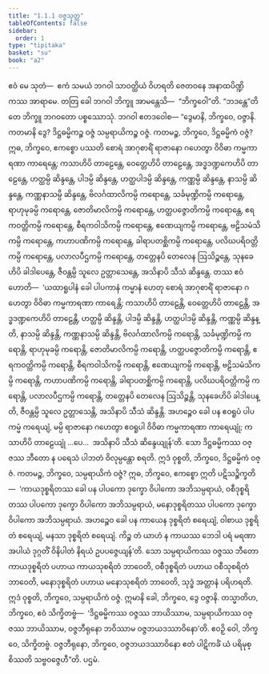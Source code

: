 ```yaml
---
title: "1.1.1 ဝဇ္ဇသုတ္တ"
tableOfContents: false
sidebar:
  order: 1
type: "tipitaka"
basket: "su"
book: "a2"
---
```



<DynamicBreadcrumb />

<Division number="1" book="a2">

<Paragraph number="2" book="a2">
ဧဝံ မေ သုတံ—  ဧကံ သမယံ ဘဂဝါ သာဝတ္ထိယံ ဝိဟရတိ ဇေတဝနေ အနာထပိဏ္ဍိကဿ အာရာမေ. တတြ ခေါ ဘဂဝါ ဘိက္ခူ အာမန္တေသိ—  “ဘိက္ခဝေါ”တိ. “ဘဒန္တေ”တိ တေ ဘိက္ခူ ဘဂဝတော ပစ္စဿောသုံ. ဘဂဝါ ဧတဒဝေါစ—
</Paragraph>

<Paragraph number="3" book="a2">
“ဒွေမာနိ, ဘိက္ခဝေ, ဝဇ္ဇာနိ. ကတမာနိ ဒွေ? ဒိဋ္ဌဓမ္မိကဉ္စ ဝဇ္ဇံ သမ္ပရာယိကဉ္စ ဝဇ္ဇံ. ကတမဉ္စ, ဘိက္ခဝေ, ဒိဋ္ဌဓမ္မိကံ ဝဇ္ဇံ? ဣဓ, ဘိက္ခဝေ, ဧကစ္စော ပဿတိ စောရံ အာဂုစာရိံ ရာဇာနော ဂဟေတွာ ဝိဝိဓာ ကမ္မကာရဏာ ကာရေန္တေ; ကသာဟိပိ တာဠေန္တေ, ဝေတ္တေဟိပိ တာဠေန္တေ, အဒ္ဓဒဏ္ဍကေဟိပိ တာဠေန္တေ, ဟတ္ထမ္ပိ ဆိန္ဒန္တေ, ပါဒမ္ပိ ဆိန္ဒန္တေ, ဟတ္ထပါဒမ္ပိ ဆိန္ဒန္တေ, ကဏ္ဏမ္ပိ ဆိန္ဒန္တေ, နာသမ္ပိ ဆိန္ဒန္တေ, ကဏ္ဏနာသမ္ပိ ဆိန္ဒန္တေ, ဗိလင်္ဂထာလိကမ္ပိ ကရောန္တေ, သင်္ခမုဏ္ဍိကမ္ပိ ကရောန္တေ, ရာဟုမုခမ္ပိ ကရောန္တေ, ဇောတိမာလိကမ္ပိ ကရောန္တေ, ဟတ္ထပဇ္ဇောတိကမ္ပိ ကရောန္တေ, ဧရကဝတ္တိကမ္ပိ ကရောန္တေ, စီရကဝါသိကမ္ပိ ကရောန္တေ, ဧဏေယျကမ္ပိ ကရောန္တေ, ဗဠိသမံသိကမ္ပိ ကရောန္တေ, ကဟာပဏိကမ္ပိ ကရောန္တေ, ခါရာပတစ္ဆိကမ္ပိ ကရောန္တေ, ပလိဃပရိဝတ္တိကမ္ပိ ကရောန္တေ, ပလာလပီဌကမ္ပိ ကရောန္တေ, တတ္တေနပိ တေလေန ဩသိဉ္စန္တေ, သုနခေဟိပိ ခါဒါပေန္တေ, ဇီဝန္တမ္ပိ သူလေ ဥတ္တာသေန္တေ, အသိနာပိ သီသံ ဆိန္ဒန္တေ.
</Paragraph>

<Paragraph number="4" book="a2">
တဿ ဧဝံ ဟောတိ—  ‘ယထာရူပါနံ ခေါ ပါပကာနံ ကမ္မာနံ ဟေတု စောရံ အာဂုစာရိံ ရာဇာနော ဂဟေတွာ ဝိဝိဓာ ကမ္မကာရဏာ ကာရေန္တိ; ကသာဟိပိ တာဠေန္တိ, ဝေတ္တေဟိပိ တာဠေန္တိ, အဒ္ဓဒဏ္ဍကေဟိပိ တာဠေန္တိ, ဟတ္ထမ္ပိ ဆိန္ဒန္တိ, ပါဒမ္ပိ ဆိန္ဒန္တိ, ဟတ္ထပါဒမ္ပိ ဆိန္ဒန္တိ, ကဏ္ဏမ္ပိ ဆိန္ဒန္တိ, နာသမ္ပိ ဆိန္ဒန္တိ, ကဏ္ဏနာသမ္ပိ ဆိန္ဒန္တိ, ဗိလင်္ဂထာလိကမ္ပိ ကရောန္တိ, သင်္ခမုဏ္ဍိကမ္ပိ ကရောန္တိ, ရာဟုမုခမ္ပိ ကရောန္တိ, ဇောတိမာလိကမ္ပိ ကရောန္တိ, ဟတ္ထပဇ္ဇောတိကမ္ပိ ကရောန္တိ, ဧရကဝတ္တိကမ္ပိ ကရောန္တိ, စီရကဝါသိကမ္ပိ ကရောန္တိ, ဧဏေယျကမ္ပိ ကရောန္တိ, ဗဠိသမံသိကမ္ပိ ကရောန္တိ, ကဟာပဏိကမ္ပိ ကရောန္တိ, ခါရာပတစ္ဆိကမ္ပိ ကရောန္တိ, ပလိဃပရိဝတ္တိကမ္ပိ ကရောန္တိ, ပလာလပီဌကမ္ပိ ကရောန္တိ, တတ္တေနပိ တေလေန ဩသိဉ္စန္တိ, သုနခေဟိပိ ခါဒါပေန္တိ, ဇီဝန္တမ္ပိ သူလေ ဥတ္တာသေန္တိ, အသိနာပိ သီသံ ဆိန္ဒန္တိ. အဟဉ္စေဝ ခေါ ပန ဧဝရူပံ ပါပကမ္မံ ကရေယျံ, မမ္ပိ ရာဇာနော ဂဟေတွာ ဧဝရူပါ ဝိဝိဓာ ကမ္မကာရဏာ ကာရေယျုံ; ကသာဟိပိ တာဠေယျုံ …ပေ…  အသိနာပိ သီသံ ဆိန္ဒေယျုန်’တိ. သော ဒိဋ္ဌဓမ္မိကဿ ဝဇ္ဇဿ ဘီတော န ပရေသံ ပါဘတံ ဝိလုမ္ပန္တော စရတိ. ဣဒံ ဝုစ္စတိ, ဘိက္ခဝေ, ဒိဋ္ဌဓမ္မိကံ ဝဇ္ဇံ.
</Paragraph>

<Paragraph number="5" book="a2">
ကတမဉ္စ, ဘိက္ခဝေ, သမ္ပရာယိကံ ဝဇ္ဇံ? ဣဓ, ဘိက္ခဝေ, ဧကစ္စော ဣတိ ပဋိသဉ္စိက္ခတိ—  ‘ကာယဒုစ္စရိတဿ ခေါ ပန ပါပကော ဒုက္ခော ဝိပါကော အဘိသမ္ပရာယံ, ဝစီဒုစ္စရိတဿ ပါပကော ဒုက္ခော ဝိပါကော အဘိသမ္ပရာယံ, မနောဒုစ္စရိတဿ ပါပကော ဒုက္ခော ဝိပါကော အဘိသမ္ပရာယံ. အဟဉ္စေဝ ခေါ ပန ကာယေန ဒုစ္စရိတံ စရေယျံ, ဝါစာယ ဒုစ္စရိတံ စရေယျံ, မနသာ ဒုစ္စရိတံ စရေယျံ. ကိဉ္စ တံ ယာဟံ န ကာယဿ ဘေဒါ ပရံ မရဏာ အပါယံ ဒုဂ္ဂတိံ ဝိနိပါတံ နိရယံ ဥပပဇ္ဇေယျန်’တိ. သော သမ္ပရာယိကဿ ဝဇ္ဇဿ ဘီတော ကာယဒုစ္စရိတံ ပဟာယ ကာယသုစရိတံ ဘာဝေတိ, ဝစီဒုစ္စရိတံ ပဟာယ ဝစီသုစရိတံ ဘာဝေတိ, မနောဒုစ္စရိတံ ပဟာယ မနောသုစရိတံ ဘာဝေတိ, သုဒ္ဓံ အတ္တာနံ ပရိဟရတိ. ဣဒံ ဝုစ္စတိ, ဘိက္ခဝေ, သမ္ပရာယိကံ ဝဇ္ဇံ. ဣမာနိ ခေါ, ဘိက္ခဝေ, ဒွေ ဝဇ္ဇာနိ. တသ္မာတိဟ, ဘိက္ခဝေ, ဧဝံ သိက္ခိတဗ္ဗံ—  ‘ဒိဋ္ဌဓမ္မိကဿ ဝဇ္ဇဿ ဘာယိဿာမ, သမ္ပရာယိကဿ ဝဇ္ဇဿ ဘာယိဿာမ, ဝဇ္ဇဘီရုနော ဘဝိဿာမ ဝဇ္ဇဘယဒဿာဝိနော’တိ. ဧဝဉှိ ဝေါ, ဘိက္ခဝေ, သိက္ခိတဗ္ဗံ. ဝဇ္ဇဘီရုနော, ဘိက္ခဝေ, ဝဇ္ဇဘယဒဿာဝိနော ဧတံ ပါဋိကင်္ခံ ယံ ပရိမုစ္စိဿတိ သဗ္ဗဝဇ္ဇေဟီ”တိ.

</Paragraph>
</Division>

<Paragraph number="6" type="center" book="a2">
ပဌမံ.
</Paragraph>